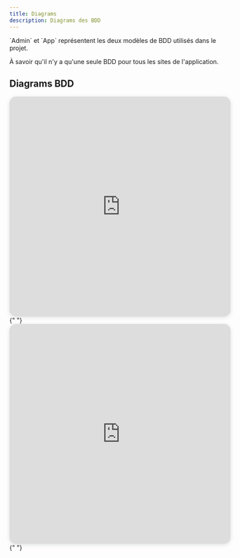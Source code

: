```yaml
---
title: Diagrams
description: Diagrams des BDD
---
```



<Aside>
`Admin` et `App` représentent les deux modèles de BDD utilisés dans le projet.

À savoir qu'il n'y a qu'une seule BDD pour tous les sites de l'application.

</Aside>

## Diagrams BDD

<Tabs>
	<TabItem label="Admin">
        <iframe width="100%" style="box-shadow: 0 2px 8px 0 rgba(63,69,81,0.16); border-radius:15px; height: 500px !important;" allowtransparency="true" allowfullscreen="true" scrolling="no" title="Embedded DrawSQL IFrame" frameborder="0" src="https://drawsql.app/teams/team-pierre/diagrams/plac-admin-1/embed"></iframe>{" "}
	</TabItem>
    <TabItem label="App">
		<iframe width="100%" style="box-shadow: 0 2px 8px 0 rgba(63,69,81,0.16); border-radius:15px; height: 500px !important;" allowtransparency="true" allowfullscreen="true" scrolling="no" title="Embedded DrawSQL IFrame" frameborder="0" src="https://drawsql.app/teams/team-pierre/diagrams/plac-app-1/embed"></iframe>{" "}
	</TabItem>
</Tabs>